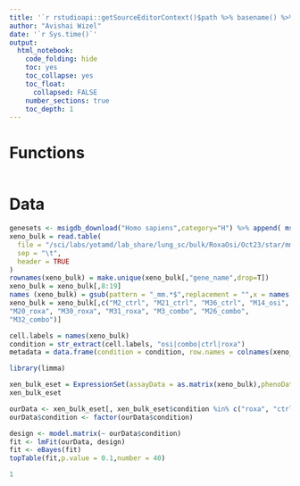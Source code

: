 ```yaml
---
title: '`r rstudioapi::getSourceEditorContext()$path %>% basename() %>% gsub(pattern = "\\.Rmd",replacement = "")`' 
author: "Avishai Wizel"
date: '`r Sys.time()`'
output: 
  html_notebook: 
    code_folding: hide
    toc: yes
    toc_collapse: yes
    toc_float: 
      collapsed: FALSE
    number_sections: true
    toc_depth: 1
---
```




# Functions

```r
```

# Data

```r
genesets <- msigdb_download("Homo sapiens",category="H") %>% append( msigdb_download("Homo sapiens",category="C2",subcategory = "CP:KEGG"))
xeno_bulk = read.table(
  file = "/sci/labs/yotamd/lab_share/lung_sc/bulk/RoxaOsi/Oct23/star/mm39unmapped_noMTGLKI_tpm.txt",
  sep = "\t",
  header = TRUE
)
rownames(xeno_bulk) = make.unique(xeno_bulk[,"gene_name",drop=T])
xeno_bulk = xeno_bulk[,8:19]
names (xeno_bulk) = gsub(pattern = "_mm.*$",replacement = "",x = names (xeno_bulk))
xeno_bulk = xeno_bulk[,c("M2_ctrl", "M21_ctrl", "M36_ctrl", "M14_osi", "M33_osi", "M14_2_osi", 
"M20_roxa", "M30_roxa", "M31_roxa", "M3_combo", "M26_combo", 
"M32_combo")]
```

```r
cell.labels = names(xeno_bulk)
condition = str_extract(cell.labels, "osi|combo|ctrl|roxa")
metadata = data.frame(condition = condition, row.names = colnames(xeno_bulk))
```


```r
library(limma)

xen_bulk_eset = ExpressionSet(assayData = as.matrix(xeno_bulk),phenoData = AnnotatedDataFrame(data=metadata))
xen_bulk_eset
```

```r
ourData <- xen_bulk_eset[, xen_bulk_eset$condition %in% c("roxa", "ctrl")]
ourData$condition <- factor(ourData$condition)

```

```r
design <- model.matrix(~ ourData$condition)
fit <- lmFit(ourData, design)
fit <- eBayes(fit)
topTable(fit,p.value = 0.1,number = 40)

```



```r
1
```


<script src="https://hypothes.is/embed.js" async></script>

